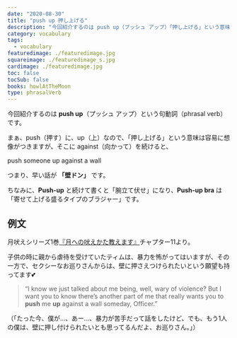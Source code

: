 ```yaml
---
date: "2020-08-30"
title: "push up 押し上げる"
description: "今回紹介するのは push up（プッシュ アップ）「押し上げる」という意味の句動詞（phrasal verb）です。例文は、月吠えシリーズ1巻『月への吠えかた教えます』より"
category: vocabulary
tags:
  - vocabulary
featuredimage: ./featuredimage.jpg
squareimage: ./featuredimage_s.jpg
cardimage: ./featuredimage.jpg
toc: false
tocSub: false
books: howlAtTheMoon
type: phrasalVerb
---
```



今回紹介するのは __push up__（プッシュ アップ）という句動詞（phrasal verb）です。

まぁ、push（押す）に、up（上）なので、「押し上げる」という意味は容易に想像がつきますが、そこに against（向かって）を続けると、

push someone up against a wall

つまり、早い話が __「壁ドン」__ です。

ちなみに、__Push-up__ と続けて書くと「腕立て伏せ」になり、__Push-up bra__ は「寄せて上げる盛るタイプのブラジャー」です。

<VocabularySeriesPush current="push-up" />

## 例文

月吠えシリーズ1巻[『月への吠えかた教えます』](/mm-romance/how-to-howl-at-the-moon/)チャプター11より。

子供の時に親から虐待を受けていたティムは、暴力を怖がってはいますが、その一方で、セクシーなお巡りさんからは、壁に押さえつけられたいという願望も持ってます💕

<Blockquote book srcBook="howToHowlAtTheMoon" lang="en" chapter="11">
“I know we just talked about me being, well, wary of violence? But I want you to know there’s another part of me that really wants you to <strong>push</strong> me <strong>up</strong> against a wall someday, Officer.”
</Blockquote>

<p className="translation">（「たった今、僕が…、あー…、暴力が苦手だって話をしたけど、でも、もう1人の僕は、壁に押し付けられたいとも思ってるんだよ、お巡りさん。」）</p>

<VocabularyFooter book="howToHowlAtTheMoon" />

